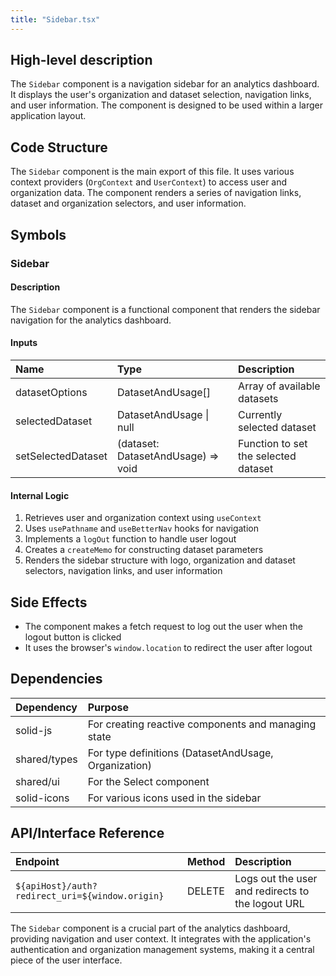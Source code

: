 ```yaml
---
title: "Sidebar.tsx"
---
```


## High-level description
The `Sidebar` component is a navigation sidebar for an analytics dashboard. It displays the user's organization and dataset selection, navigation links, and user information. The component is designed to be used within a larger application layout.

## Code Structure
The `Sidebar` component is the main export of this file. It uses various context providers (`OrgContext` and `UserContext`) to access user and organization data. The component renders a series of navigation links, dataset and organization selectors, and user information.

## Symbols

### Sidebar
#### Description
The `Sidebar` component is a functional component that renders the sidebar navigation for the analytics dashboard.

#### Inputs
| Name | Type | Description |
|:-----|:-----|:------------|
| datasetOptions | DatasetAndUsage[] | Array of available datasets |
| selectedDataset | DatasetAndUsage \| null | Currently selected dataset |
| setSelectedDataset | (dataset: DatasetAndUsage) =&gt; void | Function to set the selected dataset |

#### Internal Logic
1. Retrieves user and organization context using `useContext`
2. Uses `usePathname` and `useBetterNav` hooks for navigation
3. Implements a `logOut` function to handle user logout
4. Creates a `createMemo` for constructing dataset parameters
5. Renders the sidebar structure with logo, organization and dataset selectors, navigation links, and user information

## Side Effects
- The component makes a fetch request to log out the user when the logout button is clicked
- It uses the browser's `window.location` to redirect the user after logout

## Dependencies
| Dependency | Purpose |
|:-----------|:--------|
| solid-js | For creating reactive components and managing state |
| shared/types | For type definitions (DatasetAndUsage, Organization) |
| shared/ui | For the Select component |
| solid-icons | For various icons used in the sidebar |

## API/Interface Reference
| Endpoint | Method | Description |
|:---------|:-------|:------------|
| `${apiHost}/auth?redirect_uri=${window.origin}` | DELETE | Logs out the user and redirects to the logout URL |

The `Sidebar` component is a crucial part of the analytics dashboard, providing navigation and user context. It integrates with the application's authentication and organization management systems, making it a central piece of the user interface.